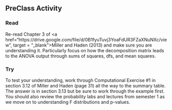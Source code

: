 ## PreClass Activity

### Read

Re-read Chapter 3 of <a href="https://drive.google.com/file/d/0B1fyuTuvj3YoaFdUR3FZaXNuNXc/view", target = "_blank">Miller and Haden (2013)</a> and make sure you are understanding it. Particularly focus on how the decomposition matrix leads to the ANOVA output through sums of squares, dfs, and mean squares. 

### Try

To test your understanding, work through Computational Exercise #1 in section 3.12 of Miller and Haden (page 31) all the way to the summary table. The answer is in section 3.13 but be sure to work through the example first. You should also review the probability labs and lectures from semester 1 as we move on to understanding F distributions and p-values.
